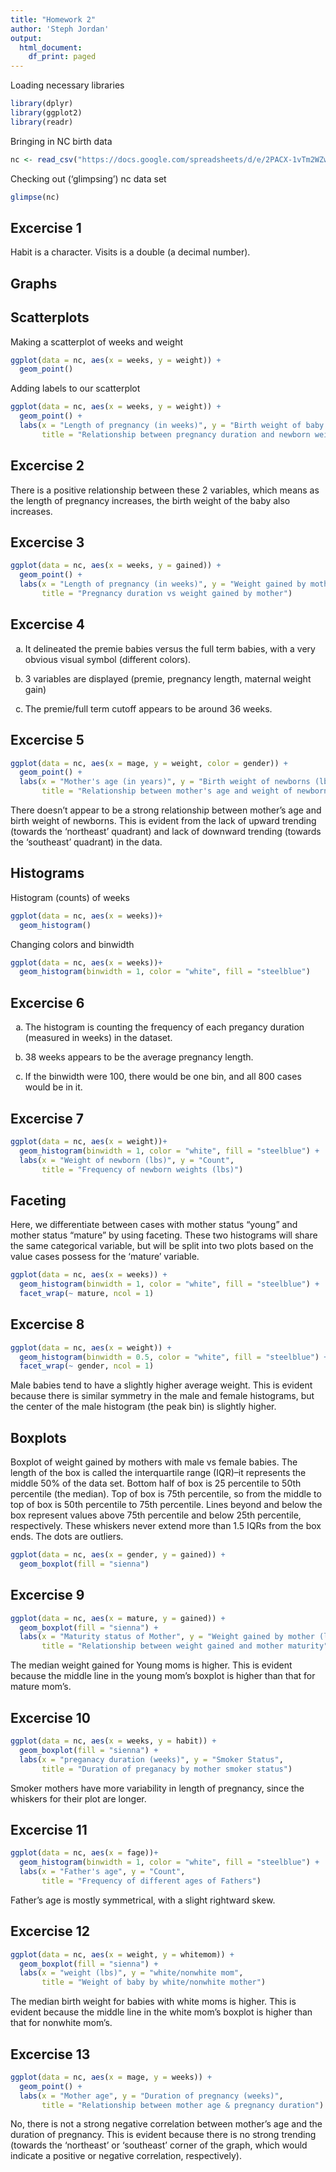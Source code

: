 ```yaml
---
title: "Homework 2"
author: 'Steph Jordan'
output:
  html_document:
    df_print: paged
---
```

Loading necessary libraries
```r
library(dplyr)
library(ggplot2)
library(readr)
```

Bringing in NC birth data
```r
nc <- read_csv("https://docs.google.com/spreadsheets/d/e/2PACX-1vTm2WZwNBoQdZhMgot7urbtu8eG7tzAq-60ZJsQ_nupykCAcW0OXebVpHksPWyR4x8xJTVQ8KAulAFS/pub?gid=202410847&single=true&output=csv")
```

Checking out ('glimpsing') nc data set
```r
glimpse(nc)
```
## Excercise 1
Habit is a character. Visits is a double (a decimal number).

## Graphs

## Scatterplots
Making a scatterplot of weeks and weight
```r
ggplot(data = nc, aes(x = weeks, y = weight)) + 
  geom_point()
```

Adding labels to our scatterplot
```r
ggplot(data = nc, aes(x = weeks, y = weight)) + 
  geom_point() + 
  labs(x = "Length of pregnancy (in weeks)", y = "Birth weight of baby (lbs)", 
       title = "Relationship between pregnancy duration and newborn weight")
```

## Excercise 2
There is a positive relationship between these 2 variables, which means as the length of pregnancy increases, the birth weight of the baby also increases. 

## Excercise 3
```r
ggplot(data = nc, aes(x = weeks, y = gained)) + 
  geom_point() + 
  labs(x = "Length of pregnancy (in weeks)", y = "Weight gained by mother (lbs)", 
       title = "Pregnancy duration vs weight gained by mother")
```

## Excercise 4
a) It delineated the premie babies versus the full term babies, with a very obvious visual symbol (different colors).

b) 3 variables are displayed (premie, pregnancy length, maternal weight gain)

c) The premie/full term cutoff appears to be around 36 weeks.

## Excercise 5
```r
ggplot(data = nc, aes(x = mage, y = weight, color = gender)) + 
  geom_point() + 
  labs(x = "Mother's age (in years)", y = "Birth weight of newborns (lbs)", 
       title = "Relationship between mother's age and weight of newborns")
```

There doesn't appear to be a strong relationship between mother's age and birth weight of newborns. This is evident from the lack of upward trending (towards the 'northeast' quadrant) and lack of downward trending (towards the 'southeast' quadrant) in the data. 

## Histograms

Histogram (counts) of weeks
```r
ggplot(data = nc, aes(x = weeks))+ 
  geom_histogram()
```


Changing colors and binwidth
```r
ggplot(data = nc, aes(x = weeks))+ 
  geom_histogram(binwidth = 1, color = "white", fill = "steelblue")
```


## Excercise 6
a) The histogram is counting the frequency of each pregancy duration (measured in weeks) in the dataset.

b) 38 weeks appears to be the average pregnancy length.

c) If the binwidth were 100, there would be one bin, and all 800 cases would be in it.


## Excercise 7

```r
ggplot(data = nc, aes(x = weight))+ 
  geom_histogram(binwidth = 1, color = "white", fill = "steelblue") + 
  labs(x = "Weight of newborn (lbs)", y = "Count", 
       title = "Frequency of newborn weights (lbs)")
```
## Faceting

Here, we differentiate between cases with mother status "young" and mother status "mature" by using faceting. These two histograms will share the same categorical variable, but will be split into two plots based on the value cases possess for the 'mature' variable.
```r
ggplot(data = nc, aes(x = weeks)) +
  geom_histogram(binwidth = 1, color = "white", fill = "steelblue") +
  facet_wrap(~ mature, ncol = 1)
```

## Excercise 8
```r
ggplot(data = nc, aes(x = weight)) +
  geom_histogram(binwidth = 0.5, color = "white", fill = "steelblue") +
  facet_wrap(~ gender, ncol = 1)
```

Male babies tend to have a slightly higher average weight. This is evident because there is similar symmetry in the male and female histograms, but the center of the male histogram (the peak bin) is slightly higher. 

## Boxplots
Boxplot of weight gained by mothers with male vs female babies. The length of the box is called the interquartile range (IQR)--it represents the middle 50% of the data set. Bottom half of box is 25 percentile to 50th percentile (the median). Top of box is 75th percentile, so from the  middle to top of box is 50th percentile to 75th percentile. Lines beyond and below the box represent values above 75th percentile and below 25th percentile, respectively. These whiskers never extend more than 1.5 IQRs from the box ends. The dots are outliers. 
```r
ggplot(data = nc, aes(x = gender, y = gained)) +
  geom_boxplot(fill = "sienna")
```
## Excercise 9
```r
ggplot(data = nc, aes(x = mature, y = gained)) +
  geom_boxplot(fill = "sienna") + 
  labs(x = "Maturity status of Mother", y = "Weight gained by mother (lbs)", 
       title = "Relationship between weight gained and mother maturity")
```

The median weight gained for Young moms is higher. This is evident because the middle line in the young mom's boxplot is higher than that for mature mom's. 

## Excercise 10
```r
ggplot(data = nc, aes(x = weeks, y = habit)) +
  geom_boxplot(fill = "sienna") + 
  labs(x = "preganacy duration (weeks)", y = "Smoker Status", 
       title = "Duration of preganacy by mother smoker status")
```

Smoker mothers have more variability in length of pregnancy, since the whiskers for their plot are longer.

## Excercise 11
```r
ggplot(data = nc, aes(x = fage))+ 
  geom_histogram(binwidth = 1, color = "white", fill = "steelblue") + 
  labs(x = "Father's age", y = "Count", 
       title = "Frequency of different ages of Fathers")
```

Father's age is mostly symmetrical, with a slight rightward skew. 

## Excercise 12
```r
ggplot(data = nc, aes(x = weight, y = whitemom)) +
  geom_boxplot(fill = "sienna") + 
  labs(x = "weight (lbs)", y = "white/nonwhite mom", 
       title = "Weight of baby by white/nonwhite mother")
```

The median birth weight for babies with white moms is higher. This is evident because the middle line in the white mom's boxplot is higher than that for nonwhite mom's. 


## Excercise 13
```r
ggplot(data = nc, aes(x = mage, y = weeks)) + 
  geom_point() + 
  labs(x = "Mother age", y = "Duration of pregnancy (weeks)", 
       title = "Relationship between mother age & pregnancy duration")
```

No, there is not a strong negative correlation between mother's age and the duration of pregnancy. This is evident because there is no strong trending (towards the 'northeast' or 'southeast' corner of the graph, which would indicate a positive or negative correlation, respectively).
